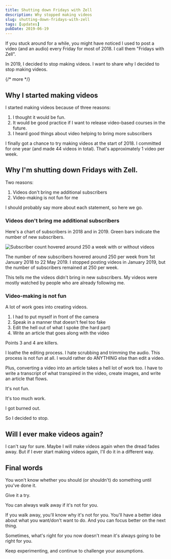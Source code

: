 ```yaml
---
title: Shutting down Fridays with Zell
description: Why stopped making videos
slug: shutting-down-fridays-with-zell
tags: [updates]
pubDate: 2019-06-19
---
```


If you stuck around for a while, you might have noticed I used to post a video (and an audio) every Friday for most of 2018. I call them "Fridays with Zell".

In 2019, I decided to stop making videos. I want to share why I decided to stop making videos.

{/* more */}

## Why I started making videos

I started making videos because of three reasons:

1. I thought it would be fun.
2. It would be good practice if I want to release video-based courses in the future.
3. I heard good things about video helping to bring more subscribers

I finally got a chance to try making videos at the start of 2018. I committed for one year (and made 44 videos in total). That's approximately 1 video per week.

## Why I'm shutting down Fridays with Zell.

Two reasons:

1. Videos don't bring me additional subscribers
2. Video-making is not fun for me

I should probably say more about each statement, so here we go.

### Videos don't bring me additional subscribers

Here's a chart of subscribers in 2018 and in 2019.
Green bars indicate the number of new subscribers.

<Image
  src='/images/2019/shutting-fridays-with-zell/subs.png'
  alt='Subscriber count hovered around 250 a week with or without videos'
/>

The number of new subscribers hovered around 250 per week from 1st January 2018 to 22 May 2019. I stopped posting videos in January 2019, but the number of subscribers remained at 250 per week.

This tells me the videos didn't bring in new subscribers. My videos were mostly watched by people who are already following me.

### Video-making is not fun

A lot of work goes into creating videos.

1. I had to put myself in front of the camera
2. Speak in a manner that doesn't feel too fake
3. Edit the hell out of what I spoke (the hard part)
4. Write an article that goes along with the video

Points 3 and 4 are killers.

I loathe the editing process. I hate scrubbing and trimming the audio. This process is not fun at all. I would rather do ANYTHING else than edit a video.

Plus, converting a video into an article takes a hell lot of work too. I have to write a transcript of what transpired in the video, create images, and write an article that flows.

It's not fun.

It's too much work.

I got burned out.

So I decided to stop.

## Will I ever make videos again?

I can't say for sure. Maybe I will make videos again when the dread fades away. But if I ever start making videos again, I'll do it in a different way.

## Final words

You won't know whether you should (or shouldn't) do something until you've done it.

Give it a try.

You can always walk away if it's not for you.

If you walk away, you'll know why it's not for you. You'll have a better idea about what you want/don't want to do. And you can focus better on the next thing.

Sometimes, what's right for you now doesn't mean it's always going to be right for you.

Keep experimenting, and continue to challenge your assumptions.

